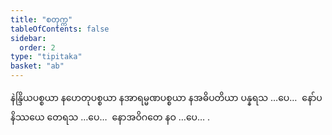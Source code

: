 ```yaml
---
title: "စတုက္က"
tableOfContents: false
sidebar:
  order: 2
type: "tipitaka"
basket: "ab"
---
```



<DynamicBreadcrumb />

<Paragraph number="1241">
နဲန္ဒြိယပစ္စယာ နဟေတုပစ္စယာ နအာရမ္မဏပစ္စယာ နအဓိပတိယာ ပန္နရသ …ပေ…  နော်ပနိဿယေ တေရသ …ပေ…  နောအဝိဂတေ နဝ …ပေ… .
</Paragraph>